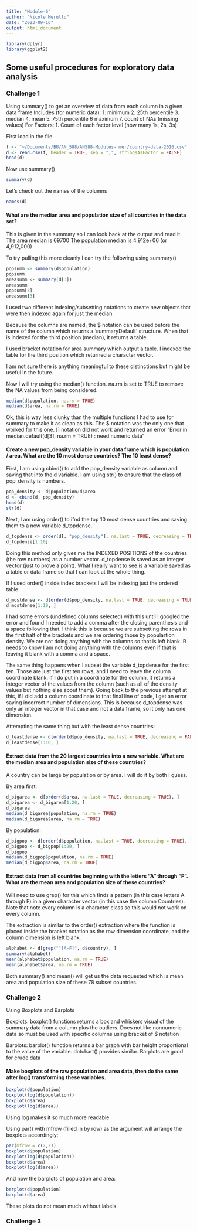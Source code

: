 ```yaml
---
title: "Module-6"
author: "Nicole Merullo"
date: "2023-09-16"
output: html_document
---
```


```r
library(dplyr)
library(ggplot2)
```

## Some useful procedures for exploratory data analysis

### Challenge 1

Using summary() to get an overview of data from each column in a given data frame
Includes (for numeric data):
1. minimum
2. 25th percentile
3. median
4. mean
5. 75th percentile
6 maximum
7. count of NAs (missing values)
For Factors:
1. Count of each factor level (how many 1s, 2s, 3s)

First load in the file

```r
f <- "~/Documents/BU/AN_588/AN588-Modules-nmer/country-data-2016.csv"
d <- read.csv(f, header = TRUE, sep = ",", stringsAsFactor = FALSE)
head(d)
```
Now use summary()

```r
summary(d)
```
Let's check out the names of the columns

```r
names(d)
```
#### What are the median **area** and **population size** of all countries in the data set? 

This is given in the summary so I can look back at the output and read it. 
The area median is 69700
The population median is 4.912e+06 (or 4,912,000)

To try pulling this more cleanly I can try the following using summary()

```r
popsumm <- summary(d$population)
popsumm
areasumm <- summary(d[3])
areasumm
popsumm[3]
areasumm[3]
```

I used two different indexing/subsetting notations to create new objects that were then indexed again for just the median. 

Because the columns are named, the $ notation can be used before the name of the column which returns a 'summaryDefault' structure. When that is indexed for the third position (median), it returns a table. 

I used bracket notation for area summary which output a table. I indexed the table for the third position which returned a character vector.

I am not sure there is anything meaningful to these distinctions but might be useful in the future.

Now I will try using the median() function. na.rm is set to TRUE to remove the NA values from being considered.

```r
median(d$population, na.rm = TRUE)
median(d$area, na.rm = TRUE)
```

Ok, this is way less clunky than the multiple functions I had to use for summary to make it as clean as this. The $ notation was the only one that worked for this one. [] notation did not work and returned an error "Error in median.default(d[3], na.rm = TRUE) : need numeric data"

#### Create a new pop_density variable in your data frame which is population / area. What are the 10 most dense countries? The 10 least dense?

First, I am using cbind() to add the pop_density variable as column and saving that into the d variable. I am using str() to ensure that the class of pop_density is numbers.

```r
pop_density <- d$population/d$area
d <- cbind(d, pop_density)
head(d)
str(d)
```

Next, I am using order() to ifnd the top 10 most dense countries and saving them to a new variable d_topdense.

```r
d_topdense <- order(d[, "pop_density"], na.last = TRUE, decreasing = TRUE)
d_topdense[1:10]
```

Doing this method only gives me the INDEXED POSITIONS of the countries (the row numbers) as a number vector. d_topdense is saved as an integer vector (just to prove a point). What I really want to see is a variable saved as a table or data frame so that I can look at the whole thing.

If I used order() inside index brackets I will be indexing just the ordered table.

```r
d_mostdense <- d[order(d$pop_density, na.last = TRUE, decreasing = TRUE), ]
d_mostdense[1:10, ]
```

I had some errors (undefined columns selected) with this until I googled the error and found I needed to add a comma after the closing parenthesis and a space following that. I think this is because we are subsetting the rows in the first half of the brackets and we are ordering those by populartion density. We are not doing anything with the columns so that is left blank. R needs to know I am not doing anything with the columns even if that is leaving it blank with a comma and a space.

The same thing happens when I subset the variable d_topdense for the first ten. Those are just the first ten rows, and I need to leave the column coordinate blank. If I do put in a coordinate for the column, it returns a integer vector of the values from the column (such as all of the density values but nothing else about them). Going back to the previous attempt at this, if I did add a column coordinate to that final line of code, I get an error saying incorrect number of dimensions. This is because d_topdense was only an integer vector in that case and not a data frame, so it only has one dimension.

Attempting the same thing but with the least dense countries:

```r
d_leastdense <- d[order(d$pop_density, na.last = TRUE, decreasing = FALSE), ]
d_leastdense[1:10, ]
```

#### Extract data from the 20 largest countries into a new variable. What are the median area and population size of these countries?

A country can be large by population or by area. I will do it by both I guess.

By area first:

```r
d_bigarea <- d[order(d$area, na.last = TRUE, decreasing = TRUE), ]
d_bigarea <- d_bigarea[1:20, ]
d_bigarea
median(d_bigarea$population, na.rm = TRUE)
median(d_bigarea$area, na.rm = TRUE)
```

By population:

```r
d_bigpop <- d[order(d$population, na.last = TRUE, decreasing = TRUE), ]
d_bigpop <- d_bigpop[1:20, ]
d_bigpop
median(d_bigpop$population, na.rm = TRUE)
median(d_bigpop$area, na.rm = TRUE)
```

#### Extract data from all countries beginning with the letters “A” through “F”. What are the mean area and population size of these countries?

Will need to use grep() for this which finds a pattern (in this case letters A through F) in a given character vector (in this case the column Countries). Note that note every column is a character class so this would not work on every column.

The extraction is similar to the order() extraction where the function is placed inside the bracket notation as the row dimension coordinate, and the column dimension is left blank.

```r
alphabet <- d[grep("^[A-F]", d$country), ]
summary(alphabet)
mean(alphabet$population, na.rm = TRUE)
mean(alphabet$area, na.rm = TRUE)
```

Both summary() and mean() will get us the data requested which is mean area and population size of these 78 subset countries.

### Challenge 2

Using Boxplots and Barplots

Boxplots: boxplot() functions returns a box and whiskers visual of the summary data from a column plus the outliers. Does not like nonnumeric data so must be used with specific columns using bracket of $ notation

Barplots: barplot() function returns a bar graph with bar height proportional to the value of the variable. dotchart() provides similar. Barplots are good for crude data

#### Make boxplots of the raw population and area data, then do the same after log() transforming these variables.

```r
boxplot(d$population)
boxplot(log(d$population))
boxplot(d$area)
boxplot(log(d$area))
```

Using log makes it so much more readable

Using par() with mfrow (filled in by row) as the argument will arrange the boxplots accordingly:

```r
par(mfrow = c(2,2))
boxplot(d$population)
boxplot(log(d$population))
boxplot(d$area)
boxplot(log(d$area))
```

And now the barplots of population and area:

```r
barplot(d$population)
barplot(d$area)
```

These plots do not mean much without labels.

### Challenge 3
